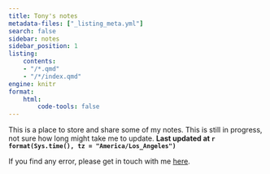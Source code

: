 ```yaml
---
title: Tony's notes
metadata-files: ["_listing_meta.yml"]
search: false
sidebar: notes
sidebar_position: 1
listing:
    contents:
    - "/*.qmd"
    - "/*/index.qmd"
engine: knitr
format:
    html:
        code-tools: false
---
```


This is a place to store and share some of my notes. This is still in progress, not sure how long might take me to update. **Last updated at `r format(Sys.time(), tz = "America/Los_Angeles")`**

If you find any error, please get in touch with me [here](../index.qmd).